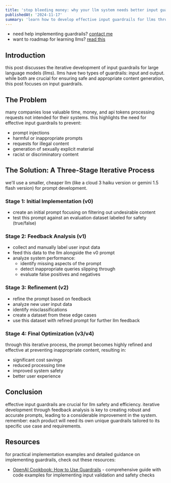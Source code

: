 ```yaml
---
title: 'stop bleeding money: why your llm system needs better input guardrails'
publishedAt: '2024-11-17'
summary: 'learn how to develop effective input guardrails for llms through an iterative process, saving costs and improving safety in production systems.'
---
```


<div className="border-2 border-gray-200 dark:border-gray-800 rounded-lg p-6 my-4">
  <ul className="space-y-2">
    <li>need help implementing guardrails? <a href="https://www.hiteshbandhu.xyz/" className="text-blue-500 hover:text-blue-600 dark:text-blue-400 dark:hover:text-blue-300">contact me</a></li>
    <li>want to roadmap for learning llms? <a href="https://blog.hiteshbandhu.xyz/blog/genai-hustle-announcement" className="text-blue-500 hover:text-blue-600 dark:text-blue-400 dark:hover:text-blue-300">read this</a></li>
  </ul>
</div>

## Introduction

this post discusses the iterative development of input guardrails for large language models (llms). llms have two types of guardrails: input and output. while both are crucial for ensuring safe and appropriate content generation, this post focuses on input guardrails.

## The Problem

many companies lose valuable time, money, and api tokens processing requests not intended for their systems. this highlights the need for effective input guardrails to prevent:
- prompt injections
- harmful or inappropriate prompts
- requests for illegal content
- generation of sexually explicit material
- racist or discriminatory content

## The Solution: A Three-Stage Iterative Process

we'll use a smaller, cheaper llm (like a cloud 3 haiku version or gemini 1.5 flash version) for prompt development.

### Stage 1: Initial Implementation (v0)
- create an initial prompt focusing on filtering out undesirable content
- test this prompt against an evaluation dataset labeled for safety (true/false)

### Stage 2: Feedback Analysis (v1)
- collect and manually label user input data
- feed this data to the llm alongside the v0 prompt
- analyze system performance:
  - identify missing aspects of the prompt
  - detect inappropriate queries slipping through
  - evaluate false positives and negatives

### Stage 3: Refinement (v2)
- refine the prompt based on feedback
- analyze new user input data
- identify misclassifications
- create a dataset from these edge cases
- use this dataset with refined prompt for further llm feedback

### Stage 4: Final Optimization (v3/v4)
through this iterative process, the prompt becomes highly refined and effective at preventing inappropriate content, resulting in:
- significant cost savings
- reduced processing time
- improved system safety
- better user experience

## Conclusion

effective input guardrails are crucial for llm safety and efficiency. iterative development through feedback analysis is key to creating robust and accurate prompts, leading to a considerable improvement in the system. remember: each product will need its own unique guardrails tailored to its specific use case and requirements.

## Resources

for practical implementation examples and detailed guidance on implementing guardrails, check out these resources:

- [OpenAI Cookbook: How to Use Guardrails](https://cookbook.openai.com/examples/how_to_use_guardrails) - comprehensive guide with code examples for implementing input validation and safety checks
